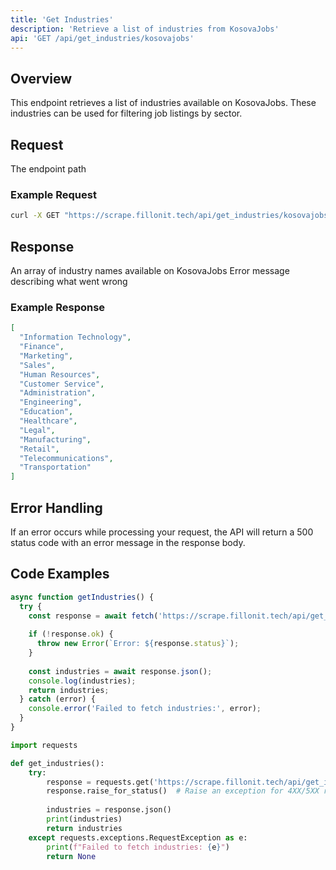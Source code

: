 ```yaml
---
title: 'Get Industries'
description: 'Retrieve a list of industries from KosovaJobs'
api: 'GET /api/get_industries/kosovajobs'
---
```


## Overview

This endpoint retrieves a list of industries available on KosovaJobs. These industries can be used for filtering job listings by sector.

## Request

<ParamField path="/api/get_industries/kosovajobs" type="string">
  The endpoint path
</ParamField>

### Example Request

```bash
curl -X GET "https://scrape.fillonit.tech/api/get_industries/kosovajobs"
```

## Response

<ResponseField name="200: OK" type="object">
  <ResponseField name="industries" type="array">
    An array of industry names available on KosovaJobs
  </ResponseField>
</ResponseField>

<ResponseField name="500: Internal Server Error" type="object">
  <ResponseField name="error" type="string">
    Error message describing what went wrong
  </ResponseField>
</ResponseField>

### Example Response

```json
[
  "Information Technology",
  "Finance",
  "Marketing",
  "Sales",
  "Human Resources",
  "Customer Service",
  "Administration",
  "Engineering",
  "Education",
  "Healthcare",
  "Legal",
  "Manufacturing",
  "Retail",
  "Telecommunications",
  "Transportation"
]
```

## Error Handling

If an error occurs while processing your request, the API will return a 500 status code with an error message in the response body.

## Code Examples

<CodeGroup>

```javascript JavaScript
async function getIndustries() {
  try {
    const response = await fetch('https://scrape.fillonit.tech/api/get_industries/kosovajobs');
    
    if (!response.ok) {
      throw new Error(`Error: ${response.status}`);
    }
    
    const industries = await response.json();
    console.log(industries);
    return industries;
  } catch (error) {
    console.error('Failed to fetch industries:', error);
  }
}
```

```python Python
import requests

def get_industries():
    try:
        response = requests.get('https://scrape.fillonit.tech/api/get_industries/kosovajobs')
        response.raise_for_status()  # Raise an exception for 4XX/5XX responses
        
        industries = response.json()
        print(industries)
        return industries
    except requests.exceptions.RequestException as e:
        print(f"Failed to fetch industries: {e}")
        return None
```

</CodeGroup>